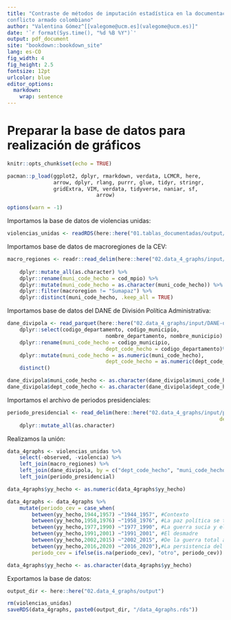 ```yaml
---
title: "Contraste de métodos de imputación estadística en la documentación de víctimas del
conflicto armado colombiano"
author: "Valentina Gómez^[[valegome@ucm.es](valegome@ucm.es)]"
date: '`r format(Sys.time(), "%d %B %Y")`'
output: pdf_document
site: "bookdown::bookdown_site"
lang: es-CO
fig_width: 4
fig_height: 2.5
fontsize: 12pt
urlcolor: blue
editor_options: 
  markdown: 
    wrap: sentence
---
```

# Preparar la base de datos para realización de gráficos

```r
knitr::opts_chunk$set(echo = TRUE)

pacman::p_load(ggplot2, dplyr, rmarkdown, verdata, LCMCR, here,
               arrow, dplyr, rlang, purrr, glue, tidyr, stringr, 
               gridExtra, VIM, verdata, tidyverse, naniar, sf,
							 arrow)

options(warn = -1)

```

Importamos la base de datos de violencias unidas: 

```r
violencias_unidas <- readRDS(here::here("01.tablas_documentadas/output/violencias_unidas.rds"))
```

Importamos base de datos de macroregiones de la CEV:
```r
macro_regiones <- readr::read_delim(here::here("02.data_4_graphs/input/macroregiones_cev.csv"), 
																		delim = "|", show_col_types = FALSE) %>%
	dplyr::mutate_all(as.character) %>% 
	dplyr::rename(muni_code_hecho = cod_mpio) %>%
	dplyr::mutate(muni_code_hecho = as.character(muni_code_hecho)) %>%
	dplyr::filter(macroregion != "Sumapaz") %>% 
	dplyr::distinct(muni_code_hecho, .keep_all = TRUE)

```

Importamos base de datos del DANE de División Política Administrativa:
```r
dane_divipola <- read_parquet(here::here("02.data_4_graphs/input/DANE-dipo.parquet")) %>%
	dplyr::select(codigo_departamento, codigo_municipio, 
								nombre_departamento, nombre_municipio) %>%
	dplyr::rename(muni_code_hecho = codigo_municipio,
								dept_code_hecho = codigo_departamento)%>%
	dplyr::mutate(muni_code_hecho = as.numeric(muni_code_hecho),
								dept_code_hecho = as.numeric(dept_code_hecho))%>%
	distinct()

dane_divipola$muni_code_hecho <- as.character(dane_divipola$muni_code_hecho)
dane_divipola$dept_code_hecho <- as.character(dane_divipola$dept_code_hecho)

```

Importamos el archivo de periodos presidenciales:

```r
periodo_presidencial <- read_delim(here::here("02.data_4_graphs/input/periodo_presidencial.csv"), 
																	 delim = ";", escape_double = FALSE, trim_ws = TRUE) %>%
	dplyr::mutate_all(as.character)

```

Realizamos la unión: 

```r
data_4graphs <- violencias_unidas %>%
	select(-observed, -violencia) %>%
	left_join(macro_regiones) %>%
	left_join(dane_divipola, by = c("dept_code_hecho", "muni_code_hecho")) %>%
	left_join(periodo_presidencial)

data_4graphs$yy_hecho <- as.numeric(data_4graphs$yy_hecho)

data_4graphs <- data_4graphs %>%
	mutate(periodo_cev = case_when(
		between(yy_hecho,1944,1957) ~"1944_1957", #Contexto
		between(yy_hecho,1958,1976) ~"1958_1976", #La paz política se transforma en guerra
		between(yy_hecho,1977,1990) ~"1977_1990", #La guerra sucia y el fracaso de la paz
		between(yy_hecho,1991,2001) ~"1991_2001", #El desmadre
		between(yy_hecho,2002,2015) ~"2002_2015", #De la guerra total a la paz incompleta
		between(yy_hecho,2016,2020) ~"2016_2020"),#La persistencia del conflicto armado
		periodo_cev = ifelse(is.na(periodo_cev), "otro", periodo_cev))

data_4graphs$yy_hecho <- as.character(data_4graphs$yy_hecho)

```

Exportamos la base de datos: 

```r
output_dir <- here::here("02.data_4_graphs/output")

rm(violencias_unidas)
saveRDS(data_4graphs, paste0(output_dir, "/data_4graphs.rds"))
```

